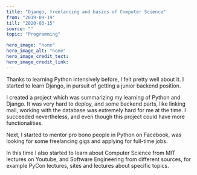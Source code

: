 ---
title: "Django, freelancing and basics of Computer Science"
from: "2019-09-19"
till: "2020-03-15"
source: ""
topic: "Programming"

hero_image: "none"
hero_image_alt: "none"
hero_image_credit_text: 
hero_image_credit_link: 
---

Thanks to learning Python intensively before, I felt pretty well
about it. I started to learn Django, in pursuit
of getting a junior backend position.

I created a project which was summarizing my learning of Python and Django.
It was very hard to deploy, and some backend parts, like
linking mail, working with the database was extremely hard
for me at the time. I succeeded nevertheless, and even though
this project could have more functionalities.

Next, I started to mentor pro bono people in Python on 
Facebook, was looking for some freelancing gigs and applying for full-time jobs.

In this time I also started to learn about Computer Science from
MIT lectures on Youtube, and Software Engineering from different sources, for example
PyCon lectures, sites and lectures about specific topics.